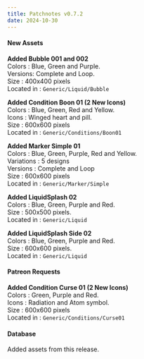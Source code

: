 ```yaml
---
title: Patchnotes v0.7.2
date: 2024-10-30
---
```


#### New Assets

**Added Bubble 001 and 002**  
Colors : Blue, Green and Purple.  
Versions: Complete and Loop.  
Size : 400x400 pixels  
Located in : ``Generic/Liquid/Bubble``

**Added Condition Boon 01 (2 New Icons)**  
Colors : Blue, Green, Red and Yellow.  
Icons : Winged heart and pill.  
Size : 600x600 pixels  
Located in : ``Generic/Conditions/Boon01``

**Added Marker Simple 01**  
Colors : Blue, Green, Purple, Red and Yellow.  
Variations : 5 designs  
Versions : Complete and Loop  
Size : 600x600 pixels  
Located in : ``Generic/Marker/Simple``

**Added LiquidSplash 02**  
Colors : Blue, Green, Purple and Red.  
Size : 500x500 pixels.  
Located in : ``Generic/Liquid``

**Added LiquidSplash Side 02**  
Colors : Blue, Green, Purple and Red.  
Size : 600x600 pixels.  
Located in : ``Generic/Liquid``

#### Patreon Requests

**Added Condition Curse 01 (2 New Icons)**  
Colors : Green, Purple and Red.  
Icons : Radiation and Atom symbol.  
Size : 600x600 pixels  
Located in : ``Generic/Conditions/Curse01``


#### Database

Added assets from this release.







